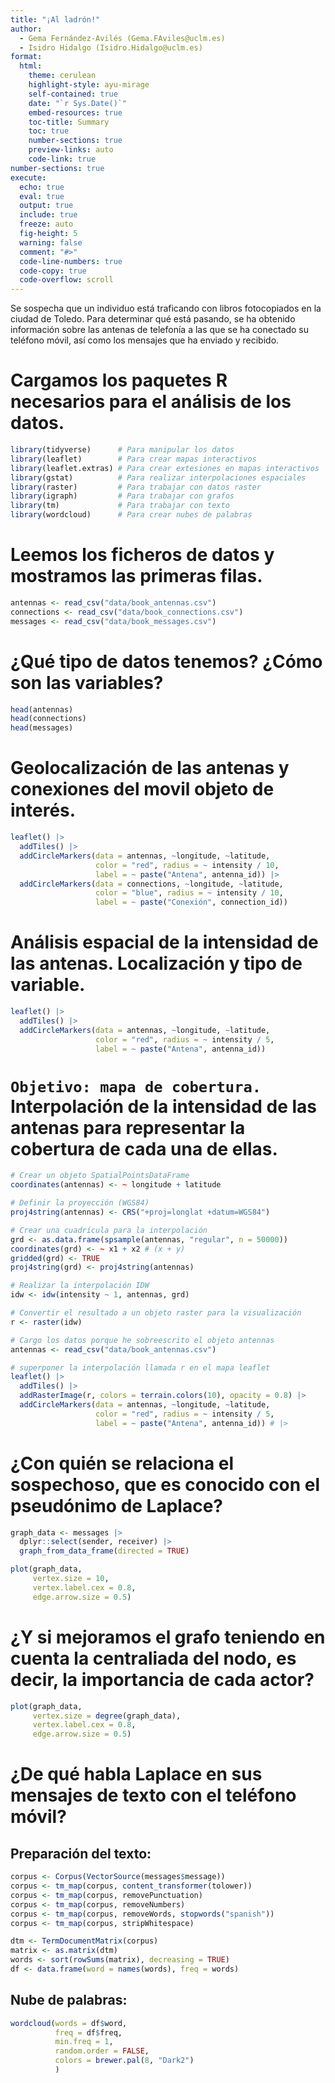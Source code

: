 ```yaml
---
title: "¡Al ladrón!"
author:
  - Gema Fernández-Avilés (Gema.FAviles@uclm.es)
  - Isidro Hidalgo (Isidro.Hidalgo@uclm.es)
format:
  html:
    theme: cerulean
    highlight-style: ayu-mirage
    self-contained: true
    date: "`r Sys.Date()`"
    embed-resources: true
    toc-title: Summary
    toc: true
    number-sections: true
    preview-links: auto
    code-link: true
number-sections: true
execute:
  echo: true
  eval: true
  output: true
  include: true
  freeze: auto
  fig-height: 5
  warning: false
  comment: "#>"
  code-line-numbers: true
  code-copy: true
  code-overflow: scroll
---
```


Se sospecha que un individuo está traficando con libros fotocopiados en la ciudad de Toledo. Para determinar qué está pasando, se ha obtenido información sobre las antenas de telefonía a las que se ha conectado su teléfono móvil, así como los mensajes que ha enviado y recibido.


# Cargamos los paquetes **R** necesarios para el análisis de los datos.

```r
library(tidyverse)      # Para manipular los datos
library(leaflet)        # Para crear mapas interactivos
library(leaflet.extras) # Para crear extesiones en mapas interactivos
library(gstat)          # Para realizar interpolaciones espaciales
library(raster)         # Para trabajar con datos raster
library(igraph)         # Para trabajar con grafos
library(tm)             # Para trabajar con texto
library(wordcloud)      # Para crear nubes de palabras
```

# Leemos los ficheros de datos y mostramos las primeras filas.

```r
antennas <- read_csv("data/book_antennas.csv")
connections <- read_csv("data/book_connections.csv")
messages <- read_csv("data/book_messages.csv")
```

# ¿Qué tipo de datos tenemos? ¿Cómo son las variables?

```r
head(antennas)
head(connections)
head(messages)
```

# Geolocalización de las antenas y conexiones del movil objeto de interés.

```r
leaflet() |>
  addTiles() |>
  addCircleMarkers(data = antennas, ~longitude, ~latitude, 
                   color = "red", radius = ~ intensity / 10, 
                   label = ~ paste("Antena", antenna_id)) |>
  addCircleMarkers(data = connections, ~longitude, ~latitude, 
                   color = "blue", radius = ~ intensity / 10, 
                   label = ~ paste("Conexión", connection_id))
```

# Análisis espacial de la intensidad de las antenas. Localización y tipo de variable.

```r
leaflet() |>
  addTiles() |>
  addCircleMarkers(data = antennas, ~longitude, ~latitude, 
                   color = "red", radius = ~ intensity / 5, 
                   label = ~ paste("Antena", antenna_id))
```

# `Objetivo: mapa de cobertura.` Interpolación de la intensidad de las antenas para representar la cobertura de cada una de ellas. 

```r
# Crear un objeto SpatialPointsDataFrame
coordinates(antennas) <- ~ longitude + latitude

# Definir la proyección (WGS84)
proj4string(antennas) <- CRS("+proj=longlat +datum=WGS84")

# Crear una cuadrícula para la interpolación
grd <- as.data.frame(spsample(antennas, "regular", n = 50000))
coordinates(grd) <- ~ x1 + x2 # (x + y)
gridded(grd) <- TRUE
proj4string(grd) <- proj4string(antennas)

# Realizar la interpolación IDW
idw <- idw(intensity ~ 1, antennas, grd)

# Convertir el resultado a un objeto raster para la visualización
r <- raster(idw)

# Cargo los datos porque he sobreescrito el objeto antennas
antennas <- read_csv("data/book_antennas.csv")

# superponer la interpolación llamada r en el mapa leaflet
leaflet() |>
  addTiles() |>
  addRasterImage(r, colors = terrain.colors(10), opacity = 0.8) |>
  addCircleMarkers(data = antennas, ~longitude, ~latitude, 
                   color = "red", radius = ~ intensity / 5, 
                   label = ~ paste("Antena", antenna_id)) # |>

```

# ¿Con quién se relaciona el sospechoso, que es conocido con el pseudónimo de **Laplace**?

```r
graph_data <- messages |>
  dplyr::select(sender, receiver) |>
  graph_from_data_frame(directed = TRUE)

plot(graph_data, 
     vertex.size = 10, 
     vertex.label.cex = 0.8, 
     edge.arrow.size = 0.5)
```

# ¿Y si mejoramos el grafo teniendo en cuenta la centraliada del nodo, es decir, la importancia de cada actor? 

```r
plot(graph_data, 
     vertex.size = degree(graph_data), 
     vertex.label.cex = 0.8, 
     edge.arrow.size = 0.5)
```

# ¿De qué habla Laplace en sus mensajes de texto con el teléfono móvil?

## Preparación del texto:

```r
corpus <- Corpus(VectorSource(messages$message))
corpus <- tm_map(corpus, content_transformer(tolower))
corpus <- tm_map(corpus, removePunctuation)
corpus <- tm_map(corpus, removeNumbers)
corpus <- tm_map(corpus, removeWords, stopwords("spanish"))
corpus <- tm_map(corpus, stripWhitespace)

dtm <- TermDocumentMatrix(corpus)
matrix <- as.matrix(dtm)
words <- sort(rowSums(matrix), decreasing = TRUE)
df <- data.frame(word = names(words), freq = words)
```

## Nube de palabras:

```r
wordcloud(words = df$word, 
          freq = df$freq, 
          min.freq = 1, 
          random.order = FALSE, 
          colors = brewer.pal(8, "Dark2")
          )
```

